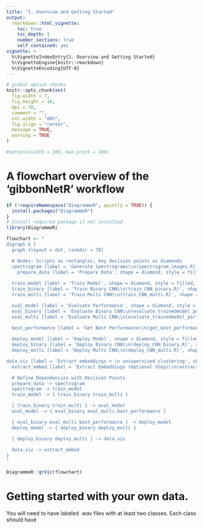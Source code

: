 ```yaml
---
title: "1. Overview and Getting Started"
output:
  rmarkdown::html_vignette:
    toc: true
    toc_depth: 1
    number_sections: true
    self_contained: yes
vignette: >
  %\VignetteIndexEntry{1. Overview and Getting Started}
  %\VignetteEngine{knitr::rmarkdown}
  %\VignetteEncoding{UTF-8}
---
```


```r
# global option chunks
knitr::opts_chunk$set(
  fig.width = 7,
  fig.height = 10,
  dpi = 70,
  comment = "",
  out.width = "80%",
  fig.align = "center",
  message = TRUE,
  warning = TRUE
)

#options(width = 100, max.print = 100)
```

# A flowchart overview of the 'gibbonNetR' workflow
```r
if (!requireNamespace("DiagrammeR", quietly = TRUE)) {
  install.packages("DiagrammeR")
}
# Install required package if not installed
library(DiagrammeR)

flowchart <- "
digraph G {
  graph [layout = dot, rankdir = TB]

  # Nodes: Scripts as rectangles, key decision points as diamonds
  spectrogram [label = 'Generate Spectrograms\\n(spectrogram_images.R)', shape = rectangle, style = filled, fillcolor = lightblue]
    prepare_data [label = 'Prepare Data', shape = diamond, style = filled, fillcolor = white]
    
  train_model [label = 'Train Model', shape = diamond, style = filled, fillcolor = white]
  train_binary [label = 'Train Binary CNN\\n(train_CNN_binary.R)', shape = rectangle, style = filled, fillcolor = green]
  train_multi [label = 'Train Multi CNN\\n(train_CNN_multi.R)', shape = rectangle, style = filled, fillcolor = green]

  eval_model [label = 'Evaluate Performance', shape = diamond, style = filled, fillcolor = white]
  eval_binary [label = 'Evaluate Binary CNN\\n(evaluate_trainedmodel_performance.R)', shape = rectangle, style = filled, fillcolor = pink]
  eval_multi [label = 'Evaluate Multi CNN\\n(evaluate_trainedmodel_performance_multi.R)', shape = rectangle, style = filled, fillcolor = pink]
  
  best_performance [label = 'Get Best Performance\\n(get_best_performance.R)', shape = rectangle, style = filled, fillcolor = pink]

  deploy_model [label = 'Deploy Model', shape = diamond, style = filled, fillcolor = white]
  deploy_binary [label = 'Deploy Binary CNN\\n(deploy_CNN_binary.R)', shape = rectangle, style = filled, fillcolor = orange]
  deploy_multi [label = 'Deploy Multi CNN\\n(deploy_CNN_multi.R)', shape = rectangle, style = filled, fillcolor = orange]

data_viz [label = 'Extract embeddings + \n unsupervised clustering', shape = diamond, style = filled, fillcolor = white]
  extract_embed [label = 'Extract Embeddings (Optional Step)\\n(extract_embeddings.R)', shape = rectangle, style = filled, fillcolor = cyan]

  # Define Dependencies with Decision Points
  prepare_data -> spectrogram
  spectrogram -> train_model
  train_model -> { train_binary train_multi }

  { train_binary train_multi } -> eval_model
  eval_model -> { eval_binary eval_multi best_performance }

  { eval_binary eval_multi best_performance } -> deploy_model
  deploy_model -> { deploy_binary deploy_multi }

  { deploy_binary deploy_multi } -> data_viz
  
  data_viz -> extract_embed
}
"

DiagrammeR::grViz(flowchart)


```

# Getting started with your own data.
You will need to have labeled .wav files with at least two classes. Each class should have 

